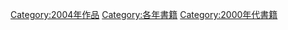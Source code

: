 {{Commonscat|2004 books}}

[[Category:2004年作品|Category:2004年作品]]
[[Category:各年書籍|Category:各年書籍]]
[[Category:2000年代書籍|Category:2000年代書籍]]